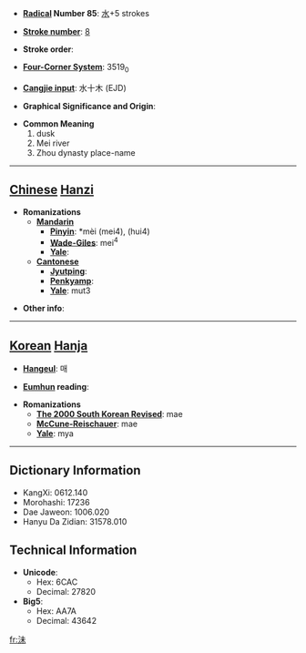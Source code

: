 * '''[[Wiktionary:Chinese radical index| Radical]] Number 85''': [[Wiktionary:Chinese radical index 水|水]]+5 strokes

* '''[[Wiktionary:Chinese total strokes index|Stroke number]]''': [[Wiktionary:Chinese total strokes index 8|8]]

* '''Stroke order''': 

* '''[[Wiktionary:Chinese four corner index|Four-Corner System]]''': 3519<sub>0</sub>

* '''[[Wiktionary:Chinese Cangjie index|Cangjie input]]''': 水十木 (EJD)

* '''Graphical Significance and Origin''': 

* '''Common Meaning'''
*#dusk
*# Mei river
*# Zhou dynasty place-name


----

== [[Chinese]] [[Hanzi]] ==

* '''Romanizations'''
** '''[[Mandarin]]'''
*** '''[[Pinyin]]''': *mèi (mei4), (hui4)
*** '''[[Wade-Giles]]''': mei<sup>4</sup>
*** '''[[Yale]]''': 
** '''[[Cantonese]]'''
*** '''[[Jyutping]]''':
*** '''[[Penkyamp]]''': 
*** '''[[Yale]]''': mut3

* '''Other info''': 

----

== [[Korean]] [[Hanja]] ==

* '''[[Hangeul]]''': 매

* '''[[Eumhun]] reading''': 

* '''Romanizations'''
** '''[[The 2000 South Korean Revised Romanization|The 2000 South Korean Revised]]''': mae
** '''[[McCune-Reischauer]]''': mae
** '''[[Yale]]''': mya

----

== Dictionary Information ==

* KangXi: 0612.140
* Morohashi: 17236
* Dae Jaweon: 1006.020
* Hanyu Da Zidian: 31578.010

== Technical Information ==

* '''Unicode''':
** Hex: 6CAC
** Decimal: 27820
* '''Big5''':
** Hex: AA7A
** Decimal: 43642

[[fr:沬]]